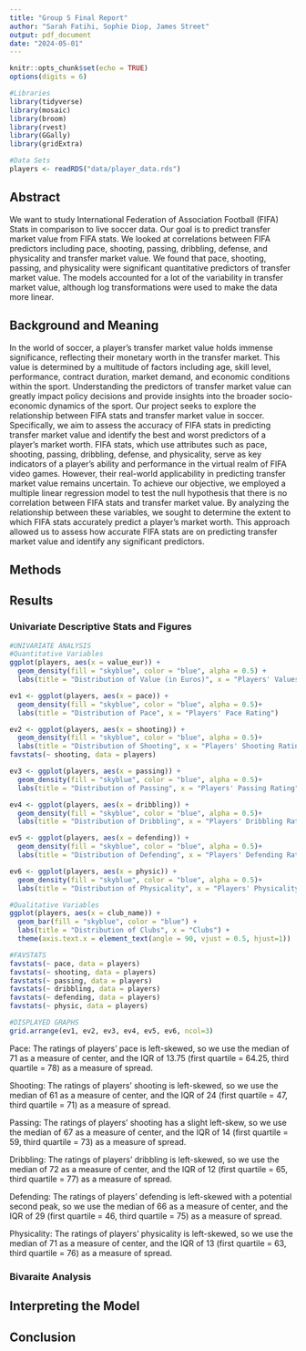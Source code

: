 ```yaml
---
title: "Group S Final Report"
author: "Sarah Fatihi, Sophie Diop, James Street" 
output: pdf_document
date: "2024-05-01"
---
```


```r
knitr::opts_chunk$set(echo = TRUE)
options(digits = 6)

#Libraries 
library(tidyverse)
library(mosaic)
library(broom)
library(rvest)
library(GGally)
library(gridExtra)

#Data Sets 
players <- readRDS("data/player_data.rds")
```

## Abstract
We want to study International Federation of Association Football (FIFA) Stats in comparison to live soccer data. Our goal is to predict transfer market value from FIFA stats. We looked at correlations between FIFA predictors including pace, shooting, passing, dribbling, defense, and physicality and transfer market value. We found that pace, shooting, passing, and physicality were significant quantitative predictors of transfer market value. The models accounted for a lot of the variability in transfer market value, although log transformations were used to make the data more linear. 

## Background and Meaning 
In the world of soccer, a player's transfer market value holds immense significance, reflecting their monetary worth in the transfer market. This value is determined by a multitude of factors including age, skill level, performance, contract duration, market demand, and economic conditions within the sport. Understanding the predictors of transfer market value can greatly impact policy decisions and provide insights into the broader socio-economic dynamics of the sport. Our project seeks to explore the relationship between FIFA stats and transfer market value in soccer. Specifically, we aim to assess the accuracy of FIFA stats in predicting transfer market value and identify the best and worst predictors of a player's market worth. FIFA stats, which use attributes such as pace, shooting, passing, dribbling, defense, and physicality, serve as key indicators of a player's ability and performance in the virtual realm of FIFA video games. However, their real-world applicability in predicting transfer market value remains uncertain. To achieve our objective, we employed a multiple linear regression model to test the null hypothesis that there is no correlation between FIFA stats and transfer market value. By analyzing the relationship between these variables, we sought to determine the extent to which FIFA stats accurately predict a player's market worth. This approach allowed us to assess how accurate FIFA stats are on predicting transfer market value and identify any significant predictors.


## Methods

## Results 

### Univariate Descriptive Stats and Figures
```r
#UNIVARIATE ANALYSIS
#Quantitative Variables
ggplot(players, aes(x = value_eur)) +
  geom_density(fill = "skyblue", color = "blue", alpha = 0.5) +
  labs(title = "Distribution of Value (in Euros)", x = "Players' Values (in euros)")

ev1 <- ggplot(players, aes(x = pace)) +
  geom_density(fill = "skyblue", color = "blue", alpha = 0.5)+
  labs(title = "Distribution of Pace", x = "Players' Pace Rating")

ev2 <- ggplot(players, aes(x = shooting)) +
  geom_density(fill = "skyblue", color = "blue", alpha = 0.5)+
  labs(title = "Distribution of Shooting", x = "Players' Shooting Rating")
favstats(~ shooting, data = players)

ev3 <- ggplot(players, aes(x = passing)) +
  geom_density(fill = "skyblue", color = "blue", alpha = 0.5)+
  labs(title = "Distribution of Passing", x = "Players' Passing Rating")

ev4 <- ggplot(players, aes(x = dribbling)) +
  geom_density(fill = "skyblue", color = "blue", alpha = 0.5)+
  labs(title = "Distribution of Dribbling", x = "Players' Dribbling Rating")

ev5 <- ggplot(players, aes(x = defending)) +
  geom_density(fill = "skyblue", color = "blue", alpha = 0.5)+
  labs(title = "Distribution of Defending", x = "Players' Defending Rating")

ev6 <- ggplot(players, aes(x = physic)) +
  geom_density(fill = "skyblue", color = "blue", alpha = 0.5)+
  labs(title = "Distribution of Physicality", x = "Players' Physicality Rating")

#Qualitative Variables
ggplot(players, aes(x = club_name)) +
  geom_bar(fill = "skyblue", color = "blue") +
  labs(title = "Distribution of Clubs", x = "Clubs") +
  theme(axis.text.x = element_text(angle = 90, vjust = 0.5, hjust=1))

#FAVSTATS
favstats(~ pace, data = players)
favstats(~ shooting, data = players)
favstats(~ passing, data = players)
favstats(~ dribbling, data = players)
favstats(~ defending, data = players)
favstats(~ physic, data = players)
```

```r
#DISPLAYED GRAPHS
grid.arrange(ev1, ev2, ev3, ev4, ev5, ev6, ncol=3) 
```

Pace: The ratings of players' pace is left-skewed, so we use the median of 71 as a measure of center, and the IQR of 13.75 (first quartile = 64.25, third quartile = 78) as a measure of spread. 

Shooting: The ratings of players' shooting is left-skewed, so we use the median of 61 as a measure of center, and the IQR of 24 (first quartile = 47, third quartile = 71) as a measure of spread. 

Passing: The ratings of players' shooting has a slight left-skew, so we use the median of 67 as a measure of center, and the IQR of 14 (first quartile = 59, third quartile = 73) as a measure of spread.

Dribbling: The ratings of players' dribbling is left-skewed, so we use the median of 72 as a measure of center, and the IQR of 12 (first quartile = 65, third quartile = 77) as a measure of spread.

Defending: The ratings of players' defending is left-skewed with a potential second peak, so we use the median of 66 as a measure of center, and the IQR of 29 (first quartile = 46, third quartile = 75) as a measure of spread.

Physicality: The ratings of players' physicality is left-skewed, so we use the median of 71 as a measure of center, and the IQR of 13 (first quartile = 63, third quartile = 76) as a measure of spread.

### Bivaraite Analysis

## Interpreting the Model 

## Conclusion 

